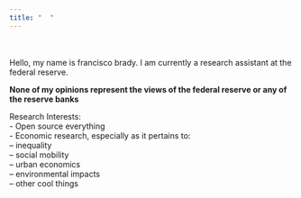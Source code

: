 ```yaml
---
title: "  "
---
```

  <br>
  <br>
  Hello, my name is francisco brady. I am currently a research assistant at the federal reserve.  


**None of my opinions represent the views of the federal reserve or any of the reserve banks**

Research Interests:  
- Open source everything  
- Economic research, especially as it pertains to:  
-- inequality  
-- social mobility  
-- urban economics  
-- environmental impacts  
-- other cool things
